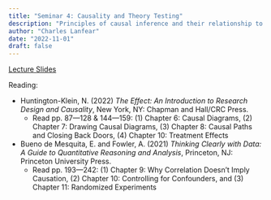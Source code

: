 ```yaml
---
title: "Seminar 4: Causality and Theory Testing"
description: "Principles of causal inference and their relationship to social theory"
author: "Charles Lanfear"
date: "2022-11-01"
draft: false
---
```


[Lecture Slides](https://clanfear.github.io/ioc_crm/_lectures/3_causality-theory-testing/slides_causality-theory-testing.html)

Reading:

* Huntington-Klein, N. (2022) *The Effect: An Introduction to Research Design and Causality*, New York, NY: Chapman and Hall/CRC Press. 
   * Read pp. 87—128 & 144—159: (1) Chapter 6: Causal Diagrams, (2) Chapter 7: Drawing Causal Diagrams, (3) Chapter 8: Causal Paths and Closing Back Doors, (4) Chapter 10: Treatment Effects

* Bueno de Mesquita, E. and Fowler, A. (2021) *Thinking Clearly with Data: A Guide to Quantitative Reasoning and Analysis*, Princeton, NJ: Princeton University Press.
   * Read pp. 193—242: (1) Chapter 9: Why Correlation Doesn’t Imply Causation, (2) Chapter 10: Controlling for Confounders, and (3) Chapter 11: Randomized Experiments
